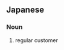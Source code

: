 ==Japanese==
{{ja-kanjitab|じょう|れん|きゃく|yomi=on}}

===Noun===
{{ja-noun|じょうれんきゃく}}

# regular customer
#: {{ja-usex|働く店に、困った常連客がいます。|はたらく みせ に、 こまった じょうれんきゃく が います。|A frequent customer of the shop where I work is giving us trouble.}}